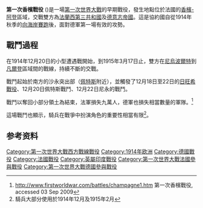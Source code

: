 {{for|1917年的香檳戰役|香檳山戰役}}
{{for|1918年的香檳戰役|第四次香檳戰役}}
{{Infobox Military Conflict
| conflict    = 第一次香檳戰役
| image       = [[File:M_57_5_les_abris_dans_la_tranché.jpg|300px]]
| caption     = "在戰壕中等待進攻".
| date        = 1914年12月20日 - 1915年3月17日
| place       = [[法國|法國]] [[香檳-阿登|香檳-阿登]]
| result      = 非決定性
| combatant1  = {{flag|France}}
| combatant2  = {{flagicon|German Empire}} [[德意志帝國|德意志帝國]]
| commander1  = {{flagicon|France}} [[約瑟夫·霞飛|約瑟夫·霞飛]]
| commander2  = {{flagicon|German Empire}} [[赫爾穆特·約翰內斯·路德維希·馮·毛奇|赫爾穆特·馮·毛奇]]
| coordinates = {{Coord|49|00|N|04|30|E|type:event_region:FR|display=inline,title}}
| strength1   = 
| strength2   = 
| casualties1 = 90,000人
| casualties2 = 90,000人
| campaignbox = {{Campaignbox Western Front (World War I)}}
}}
'''第一次香檳戰役''' ({{lang-fr|1ere Bataille de Champagne}})是一場[[第一次世界大戰|第一次世界大戰]]的早期戰役，發生地點位於法國的[[香檳-阿登|香檳-阿登]]區域，交戰雙方為[[法蘭西第三共和國|法蘭西第三共和國]]及[[德意志帝國|德意志帝國]]。這是協約國自從1914年秋季的[[向海岸賽跑|向海岸賽跑]]後，面對德軍第一場有效的攻勢。

== 戰鬥過程 ==
在1914年12月20日的小型遭遇戰開始，到1915年3月17日止，雙方在[[尼烏波爾特|尼烏波爾特]]到[[凡爾登|凡爾登]]區域間的戰線，持續不斷的交戰。

戰鬥起始於南方的沙永突出部（[[佩特斯|佩特斯]]附近），並觸發了12月18日至22日的[[日旺希戰役|日旺希戰役]]、12月20日佩特斯戰鬥、12月22日尼永的戰鬥。

戰鬥以奪回小部分領土為結束，法軍損失九萬人，德軍也損失相當數量的軍隊。<ref>http://www.firstworldwar.com/battles/champagne1.htm {{Wayback|url=http://www.firstworldwar.com/battles/champagne1.htm |date=20120102223125 }} 第一次香檳戰役, accessed 03 Sep 2009</ref>

這場戰鬥也顯示，騎兵在戰爭中扮演角色的重要性相當有限<ref>騎兵大部分使用於1914年12月及1915年2月</ref>。

== 参考资料 ==
{{reflist}}

{{DEFAULTSORT:香檳戰役 (第一次)}}


[[Category:第一次世界大戰西方戰線戰役|Category:第一次世界大戰西方戰線戰役]]
[[Category:1914年欧洲|Category:1914年欧洲]]
[[Category:德國戰役|Category:德國戰役]]
[[Category:法國戰役|Category:法國戰役]]
[[Category:英屬印度戰役|Category:英屬印度戰役]]
[[Category:第一次世界大戰法國參與戰役|Category:第一次世界大戰法國參與戰役]]
[[Category:第一次世界大戰德國參與戰役|Category:第一次世界大戰德國參與戰役]]